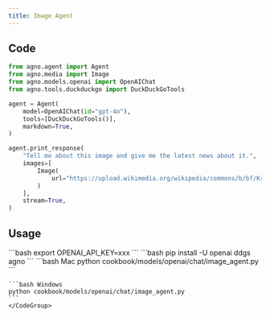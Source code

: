 ```yaml
---
title: Image Agent
---
```


## Code

```python cookbook/models/openai/chat/image_agent.py
from agno.agent import Agent
from agno.media import Image
from agno.models.openai import OpenAIChat
from agno.tools.duckduckgo import DuckDuckGoTools

agent = Agent(
    model=OpenAIChat(id="gpt-4o"),
    tools=[DuckDuckGoTools()],
    markdown=True,
)

agent.print_response(
    "Tell me about this image and give me the latest news about it.",
    images=[
        Image(
            url="https://upload.wikimedia.org/wikipedia/commons/b/bf/Krakow_-_Kosciol_Mariacki.jpg"
        )
    ],
    stream=True,
)
```

## Usage

<Steps>
  <Snippet file="create-venv-step.mdx" />

  <Step title="Set your API key">
    ```bash
    export OPENAI_API_KEY=xxx
    ```
  </Step>

  <Step title="Install libraries">
    ```bash
    pip install -U openai ddgs agno
    ```
  </Step>

  <Step title="Run Agent">
    <CodeGroup>
    ```bash Mac
    python cookbook/models/openai/chat/image_agent.py
    ```

    ```bash Windows
    python cookbook/models/openai/chat/image_agent.py
    ```
    </CodeGroup>
  </Step>
</Steps>